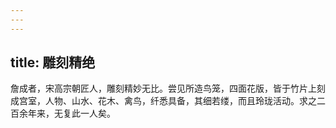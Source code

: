 ```yaml
---
---
---
```

title: 雕刻精绝
---




詹成者，宋高宗朝匠人，雕刻精妙无比。尝见所造鸟笼，四面花版，皆于竹片上刻成宫室，人物、山水、花木、禽鸟，纤悉具备，其细若缕，而且玲珑活动。求之二百余年来，无复此一人矣。